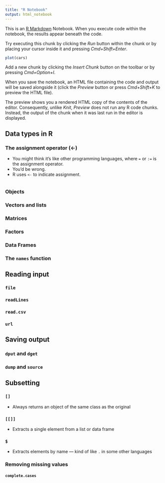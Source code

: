```yaml
---
title: "R Notebook"
output: html_notebook
---
```


This is an [R Markdown](http://rmarkdown.rstudio.com) Notebook. When you execute code within the notebook, the results appear beneath the code. 

Try executing this chunk by clicking the *Run* button within the chunk or by placing your cursor inside it and pressing *Cmd+Shift+Enter*. 

```r
plot(cars)
```

Add a new chunk by clicking the *Insert Chunk* button on the toolbar or by pressing *Cmd+Option+I*.

When you save the notebook, an HTML file containing the code and output will be saved alongside it (click the *Preview* button or press *Cmd+Shift+K* to preview the HTML file). 

The preview shows you a rendered HTML copy of the contents of the editor. Consequently, unlike *Knit*, *Preview* does not run any R code chunks. Instead, the output of the chunk when it was last run in the editor is displayed.


## Data types in R

### The assignment operator (<-)

- You might think it's like other programming languages, where `=` or `:=` is the assignment operator.
- You'd be wrong.
- R uses `<-` to indicate assignment.

```r

```

### Objects

### Vectors and lists

### Matrices

### Factors

### Data Frames

### The `names` function

## Reading input

### `file`

### `readLines`

### `read.csv`

### `url`

## Saving output

### `dput` and `dget`

### `dump` and `source`

## Subsetting

### `[]`

- Always returns an object of the same class as the original

### `[[]]`

- Extracts a single element from a list or data frame

### `$`

- Extracts elements by name --- kind of like `.` in some other languages

### Removing missing values

#### `complete.cases`